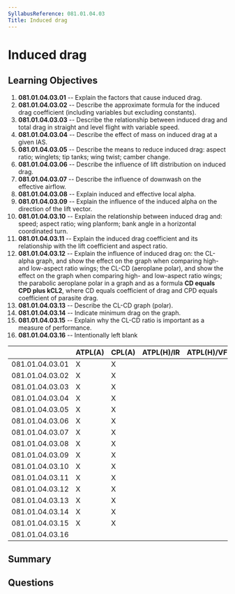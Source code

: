 ```yaml
---
SyllabusReference: 081.01.04.03
Title: Induced drag
---
```


# Induced drag

## Learning Objectives

1. **081.01.04.03.01** -- Explain the factors that cause induced drag.
2. **081.01.04.03.02** -- Describe the approximate formula for the induced drag
   coefficient (including variables but excluding constants).
3. **081.01.04.03.03** -- Describe the relationship between induced drag and total
   drag in straight and level flight with variable speed.
4. **081.01.04.03.04** -- Describe the effect of mass on induced drag at a given
   IAS.
5. **081.01.04.03.05** -- Describe the means to reduce induced drag: aspect ratio;
   winglets; tip tanks; wing twist; camber change.
6. **081.01.04.03.06** -- Describe the influence of lift distribution on induced
   drag.
7. **081.01.04.03.07** -- Describe the influence of downwash on the effective
   airflow.
8. **081.01.04.03.08** -- Explain induced and effective local alpha.
9. **081.01.04.03.09** -- Explain the influence of the induced alpha on the
   direction of the lift vector.
10. **081.01.04.03.10** -- Explain the relationship between induced drag and:
    speed; aspect ratio; wing planform; bank angle in a horizontal coordinated
    turn.
11. **081.01.04.03.11** -- Explain the induced drag coefficient and its
    relationship with the lift coefficient and aspect ratio.
12. **081.01.04.03.12** -- Explain the influence of induced drag on: the CL-alpha
    graph, and show the effect on the graph when comparing high- and low-aspect
    ratio wings; the CL-CD (aeroplane polar), and show the effect on the graph
    when comparing high- and low-aspect ratio wings; the parabolic aeroplane
    polar in a graph and as a formula **CD equals CPD plus kCL2**, where CD equals
    coefficient of drag and CPD equals coefficient of parasite drag.
13. **081.01.04.03.13** -- Describe the CL-CD graph (polar).
14. **081.01.04.03.14** -- Indicate minimum drag on the graph.
15. **081.01.04.03.15** -- Explain why the CL-CD ratio is important as a measure
    of performance.
16. **081.01.04.03.16** -- Intentionally left blank

|                 | ATPL(A) | CPL(A) | ATPL(H)/IR | ATPL(H)/VFR | CPL(H) | IR  | CBIR(A) |
| --------------- | ------- | ------ | ---------- | ----------- | ------ | --- | ------- |
| 081.01.04.03.01 | X       | X      |            |             |        |     |         |
| 081.01.04.03.02 | X       | X      |            |             |        |     |         |
| 081.01.04.03.03 | X       | X      |            |             |        |     |         |
| 081.01.04.03.04 | X       | X      |            |             |        |     |         |
| 081.01.04.03.05 | X       | X      |            |             |        |     |         |
| 081.01.04.03.06 | X       | X      |            |             |        |     |         |
| 081.01.04.03.07 | X       | X      |            |             |        |     |         |
| 081.01.04.03.08 | X       | X      |            |             |        |     |         |
| 081.01.04.03.09 | X       | X      |            |             |        |     |         |
| 081.01.04.03.10 | X       | X      |            |             |        |     |         |
| 081.01.04.03.11 | X       | X      |            |             |        |     |         |
| 081.01.04.03.12 | X       | X      |            |             |        |     |         |
| 081.01.04.03.13 | X       | X      |            |             |        |     |         |
| 081.01.04.03.14 | X       | X      |            |             |        |     |         |
| 081.01.04.03.15 | X       | X      |            |             |        |     |         |
| 081.01.04.03.16 |         |        |            |             |        |     |         |

## Summary

## Questions
